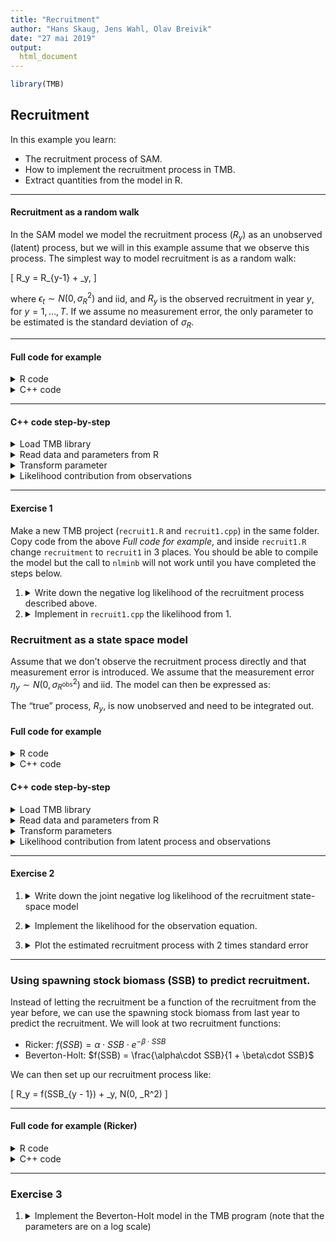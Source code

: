 ```yaml
---
title: "Recruitment"
author: "Hans Skaug, Jens Wahl, Olav Breivik"
date: "27 mai 2019"
output: 
  html_document
---
```



```r
library(TMB)
```

## **Recruitment**
In this example you learn: 

* The recruitment process of SAM.
* How to implement the recruitment process in TMB.
* Extract quantities from the model in R.

***
#### Recruitment as a random walk

In the SAM model we model the recruitment process ($R_y$) as an unobserved (latent) process, but we will in this example assume that we observe this process. The simplest way to model recruitment is as a random walk: 

\[
  \log R_y = \log R_{y-1} + \epsilon_y, 
\]

where $\epsilon_t \sim N(0, \sigma_R^2)$ and iid, and $R_y$ is the observed recruitment in year $y$, for $y = 1, \ldots, T$. If we assume no measurement error, the only parameter to be estimated is the standard deviation of $\sigma_R$. 

***
#### Full code for example
<details>
  <summary> R code </summary>
```r
# Load data
load("Robs.RData")

# Compile TMB code for for random walk
compile("recruitment.cpp")
dyn.load(dynlib("recruitment"))

# Prepare for TMB
param <- list(log_sigma_r = -0.5)
data <- list(Robs = Robs$Robs)


# Make objective function
obj <- MakeADFun(data, param, DLL = "recruitment")
opt <- nlminb(obj$par, obj$fn, obj$gr, control = list(trace = FALSE))

# Get standard deviations
rep <- sdreport(obj)
summary(rep)

```
</details>

<details> 
  <summary> C++ code </summary>
```c++
#include <TMB.hpp>

template<class Type> 
Type objective_function<Type>::operator()(){
  
  // Data 
  DATA_VECTOR(Robs);
  
  // Parameter
  PARAMETER(log_sigma_r);

  Type sigma_r = exp(log_sigma_r);
  ADREPORT(sigma_r); // Report standard deviation of sigma_r back to R
  
  Type nll = 0; // negative log likelihood
  vector<Type> log_Robs = log(Robs); // log of recruitment
  
  // See exercise 1 below for negative log-likelihood
  
  return(nll); 
}
```
</details> 

***

#### C++ code step-by-step 

<details> 
  <summary> Load TMB library </summary> 
```c++
#include <TMB.hpp>

template<class Type> 
Type objective_function<Type>::operator()(){

```
</details> 

<details> 
  <summary> Read data and parameters from R </summary> 
```c++
// Data 
DATA_VECTOR(Robs);

// Parameter
PARAMETER(log_sigma_r);
``` 
</details>   

<details> 
  <summary> Transform parameter </summary> 
```c+++
  Type sigma_r = exp(log_sigma_r);
  ADREPORT(sigma_r); // Report standard deviation of sigma_r back to R
```
</details> 
  
  
<details> 
  <summary> Likelihood contribution from observations </summary> 
  See exercise 1.2
</details> 

***
#### Exercise 1
Make a new TMB project (`recruit1.R` and `recruit1.cpp`) in the same folder. Copy code from the above *Full code for example*, and inside
`recruit1.R` change `recruitment` to `recruit1` in 3 places.
You should be able to compile the model but the call to `nlminb` 
will not work until you have completed the steps below.

1.
<details>
  <summary> Write down the negative log likelihood of the recruitment process described above.</summary>
  Since all $\epsilon_t$ are independent and $R_y$ only is dependent on $R_{y-1}$ the likelihood can be written as 
  \begin{align}
    L(\sigma_R) = \prod_{y = 2}^T N(R_{y-1}, \sigma_R^2).
  \end{align}
  The negative log likelihood is therefore given by 
  \begin{align}
    - \log L(\sigma_R) = - \sum_{y = 2}^T \log N(R_{y-1}, \sigma_R^2).
  \end{align}
</details>

2. 
<details> 
  <summary> Implement in ``recruit1.cpp`` the likelihood from 1. </summary> 
  
    ```c++ 
      for(int i = 1; i < Robs.size(); i++){
        nll -= dnorm(log_Robs(i), log_Robs(i - 1), sigma_r, true);
      }

    ```
  
</details> 

### Recruitment as a state space model 

Assume that we don't observe the recruitment process directly and that measurement error is introduced. We assume that the measurement error $\eta_y \sim N(0, \sigma_{R^\text{obs}}^2)$ and iid. The model can then be expressed as:

\begin{align}
  \log R_y^{(\text{obs})} &= \log R_y + \eta_y, \\
  \log R_y &= \log R_{y-1} + \epsilon_y. 
\end{align}

The "true" process, $R_y$, is now unobserved and need to be integrated out. 

#### Full code for example
<details> 
  <summary> R code </summary> 
```r
# Compile TMB code for random walk state space model
compile("recruitment_state_space.cpp")
dyn.load(dynlib("recruitment_state_space"))

param <- list(logR = rep(0, length(Robs$Robs)),
              log_sigma_Robs = -0.5,
              log_sigma_logR = -0.5)

data <- list(Robs = Robs$Robs)

obj <- MakeADFun(data, param, random = "logR", DLL = "recruitment_state_space")
opt <- nlminb(obj$par, obj$fn, obj$gr)

# Get standard deviation of parameters and latent process
rep <- sdreport(obj)

# Get summary of fixed effects 
summary(rep, "fixed", p.value = T)
logR_rep <- summary(rep, "random")


# Plot estimated recruitment process
{plot(Robs$year, log(Robs$Robs), ylab = "Recruitment", xlab = "year")
lines(Robs$year, logR_rep[, 1], col="black")
lines(Robs$year, logR_rep[, 1] - 2 * logR_rep[, 2], col="black", lty="dashed")
lines(Robs$year, logR_rep[, 1] + 2 * logR_rep[, 2], col="black", lty="dashed")}
```

</details>

<details> 
  <summary> C++ code </summary>
```c++
#include <TMB.hpp>

template<class Type> 
Type objective_function<Type>::operator()(){
  
  DATA_VECTOR(Robs); 
  
  PARAMETER_VECTOR(logR); // Latent process 
  PARAMETER(log_sigma_Robs); 
  PARAMETER(log_sigma_logR); 
  
 // Transform data
 vector<Type> log_Robs = log(Robs);
  
 // Transform standard deviations
 Type sigma_Robs = exp(log_sigma_Robs); 
 Type sigma_logR = exp(log_sigma_logR);
 
 ADREPORT(sigma_Robs); 
 ADREPORT(sigma_logR); 
 
 // Negative log likelihood
 Type nll = 0; 
 // Number of observations 
 Type n = Robs.size(); 
 
 // Contribution to likelihood from latent process logR
 for(int i = 1; i < n; i++){
   nll -= dnorm(logR(i), logR(i - 1), sigma_logR, true);
 }
 
 // Contribution to likelihood from observations Robs
  
 // See exercise 2.2 below
 
 return(nll);
  
}
```
    
</details> 



#### C++ code step-by-step 

<details> 
  <summary> Load TMB library </summary> 
```c++
  #include <TMB.hpp>
  
  template<class Type> 
  Type objective_function<Type>::operator()(){

```
</details> 

<details> 
  <summary> Read data and parameters from R </summary> 
```c++
  DATA_VECTOR(Robs); 
  
  PARAMETER_VECTOR(logR); // Latent process 
  PARAMETER(log_sigma_Robs); 
  PARAMETER(log_sigma_logR); 
  
  // Transform data
  vector<Type> log_Robs = log(Robs);
``` 
</details>   

<details> 
  <summary> Transform parameters </summary> 
```c+++
 // Transform standard deviations
 Type sigma_Robs = exp(log_sigma_Robs); 
 Type sigma_logR = exp(log_sigma_logR);
 
 ADREPORT(sigma_Robs); 
 ADREPORT(sigma_logR); 
```
</details> 
  
  
<details> 
  <summary> Likelihood contribution from latent process and observations</summary> 
```c++
 // Contribution to likelihood from latent process logR
 for(int i = 1; i < n; i++){
   nll -= dnorm(logR(i), logR(i - 1), sigma_logR, true);
 }
 
 // Contribution to likelihood from observations Robs
  
 // See exercise 2.2 below
 
 return(nll);
  
}
```
</details> 


***
#### Exercise 2

1. 
<details> 
  <summary> Write down the joint negative log likelihood of the recruitment state-space model </summary> 
  Let $R^{\text(obs)} = (R_1^\text{obs}, \ldots, R_T^\text{obs})$ and $R = (R_1, \ldots, R_T)$. The joint distribution of        $(R^\text{obs}, R)$ can be written as 
  \begin{align}
    L(\theta) &= \int f(R^\text{obs}, R) dR = \int f_{R^\text{obs}}(R^\text{obs} | R) f_R(R) dR \\
    &= \int f_{R_1^\text{obs}}(R_1^\text{obs} | R_1) f_{R_1}(R_1) \prod_{y=2}^T f_{R_y^\text{obs}}(R_y^\text{obs} | R_y) f_{R_y}(R_y) dR,
  \end{align}
  where $f_{R_y^\text{obs}}$ is the conditional density of $\log R_y^\text{obs}$ given $R_y$ and $f_{R_y}$ is the density of the latent recruitment $R_y$.
  The negative log likelihood we need to implement in TMB is therefore 
  \[
    - \log L(\theta) = -N(R_1,\sigma_{R^\text{obs}}^2) - \sum_{y=2}^T N(R_y,\sigma_{R^\text{obs}}^2) - \sum_{y=2}^T \log             N(R_{y-1}, \sigma_R^2),
  \]
  where the two first terms are the contribution from the observations, while the last sum is the likelihood contribution from   the unobserved process. 
  
</details> 

2. 
<details> 
  <summary> Implement the likelihood for the observation equation. </summary>
  
    ```c++
    // Contribution to likelihood from observations Robs
    for(int i = 0; i < n; i++){
        nll -= dnorm(log_Robs(i), logR(i), sigma_Robs, true);
    }
    ```
    
</details> 

3. 
<details> 
  <summary> Plot the estimated recruitment process with 2 times standard error </summary> 

    ```r
    plot(Robs$year, log(Robs$Robs), ylab = "Recruitment", xlab = "year")
    lines(Robs$year, logR_rep[, 1], col="black")
    lines(Robs$year, logR_rep[, 1] - 2 * logR_rep[, 2], col="black", lty="dashed")
    lines(Robs$year, logR_rep[, 1] + 2 * logR_rep[, 2], col="black", lty="dashed")
    ```
    
</details> 



***
### Using spawning stock biomass (SSB) to predict recruitment.

Instead of letting the recruitment be a function of the recruitment from the year before, we can use the spawning stock biomass from last year to predict the recruitment. 
We will look at two recruitment functions: 

* Ricker: $f(SSB) = \alpha\cdot SSB \cdot e^{-\beta\cdot SSB}$
* Beverton-Holt: $f(SSB) = \frac{\alpha\cdot SSB}{1 + \beta\cdot SSB}$

We can then set up our recruitment process like: 

\[
  \log R_y = \log f(SSB_{y - 1}) + \epsilon_y, \quad \text{where } \epsilon \sim N(0, \sigma_R^2)
\]



*** 
#### Full code for example (Ricker)

<details> 
  <summary> R code </summary> 
```r

# Ricker 

compile("recruitment_state_space_SSB.cpp")
dyn.load(dynlib("recruitment_state_space_SSB"))

data <- list(Robs = Robs$Robs,
             SSB = Robs$ssb,
             method = 1)

param <- list(logR = rep(0, length(Robs$Robs)),
              log_sigma_Robs = 0,
              log_sigma_logR = 0, 
              ricker = if(data$method == 1){numeric(2)} else{numeric(0)},
              bh = if(data$method == 2){numeric(2)} else{numeric(0)})



obj <- MakeADFun(data, param, random = "logR", DLL = "recruitment_state_space_SSB")
opt <- nlminb(obj$par, obj$fn, obj$gr)
rep <- sdreport(obj)
logR_r_rep <- summary(rep, "random")


# Beverton-Holt


data <- list(Robs = Robs$Robs,
             SSB = Robs$ssb,
             method = 2)

param <- list(logR = rep(0, length(Robs$Robs)),
              log_sigma_Robs = 0,
              log_sigma_logR = 0, 
              ricker = if(data$method == 1){numeric(2)} else{numeric(0)},
              bh = if(data$method == 2){numeric(2)} else{numeric(0)})



obj <- MakeADFun(data, param, random = "logR", DLL = "recruitment_state_space_SSB")
opt <- nlminb(obj$par, obj$fn, obj$gr)
rep <- sdreport(obj)
logR_bh_rep <- summary(rep, "random")





# Plot all estimated recruitment processes
{plot(Robs$year, log(Robs$Robs), ylab = "Recruitment", xlab = "year")
lines(Robs$year, logR_rep[, 1], col="black")
lines(Robs$year, logR_rep[, 1] - 2 * logR_rep[, 2], col="black", lty="dashed")
lines(Robs$year, logR_rep[, 1] + 2 * logR_rep[, 2], col="black", lty="dashed")
lines(Robs$year, logR_r_rep[, 1], col = "red")
lines(Robs$year, logR_bh_rep[, 1], col = "blue")
legend("bottomright", c("Random walk", "Ricker", "Beverton-Holt"), lty = 1, col = c("black", "red", "blue"))}


```

</details>

<details> 
  <summary> C++ code </summary>
```c++
#include <TMB.hpp>

template<class Type> 
Type objective_function<Type>::operator()(){
  
  DATA_VECTOR(Robs);
  DATA_VECTOR(SSB);
  DATA_INTEGER(method);
  
  PARAMETER_VECTOR(logR); // Latent process 
  PARAMETER(log_sigma_Robs); 
  PARAMETER(log_sigma_logR); 
  PARAMETER_VECTOR(ricker); 
  PARAMETER_VECTOR(bh); 
  
  // Transform data
  vector<Type> log_Robs = log(Robs);
  
 // Transform standard deviations
 Type sigma_Robs = exp(log_sigma_Robs); 
 Type sigma_logR = exp(log_sigma_logR);
 
 ADREPORT(sigma_Robs); 
 ADREPORT(sigma_logR); 
 
 // Negative log likelihood
 Type nll = 0; 
 // Number of observations 
 Type n = Robs.size(); 
 Type pred = 0; 
 // Contribution to likelihood from latent process logR
 for(int i = 1; i < n; i++){
   
   switch(method){
   case 0:
     pred = logR(i - 1);
     break;
     
   case 1:
     pred = ricker(0) + log(SSB(i - 1)) - exp(ricker(1)) * SSB(i - 1);
     break;

   case 2:
     // See exercise below
     break;

   default:
     std::cout << "This method is not implementet. Method has to be a number 0, 1, 2" << std::endl;
   break;
   }
   
   nll -= dnorm(logR(i), pred, sigma_logR, true);

 }
 
 // Contribution to likelihood from observations Robs
 for(int i = 0; i < n; i++){
   nll -= dnorm(log_Robs(i), logR(i), sigma_Robs, true);
 }
 
 return(nll);
  
}
```
    
</details> 

***
### Exercise 3

1. 
<details> 
  <summary> Implement the Beverton-Holt model in the TMB program (note that the parameters are on a log scale) 
  </summary> 

    ```c++
        case 2:
         pred = bh(0) + log(SSB(i - 1)) - log(Type(1.0) + exp(bh(1)) * SSB(i - 1));
         break;
    ``` 
</details> 


  
  
